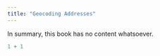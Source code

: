 ```yaml
---
title: "Geocoding Addresses"
---
```


In summary, this book has no content whatsoever.

```r
1 + 1
```
